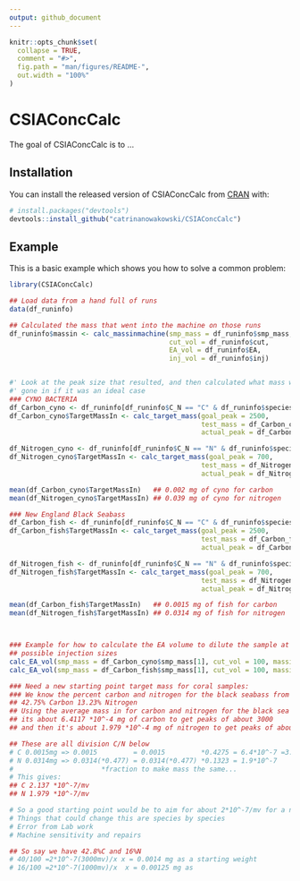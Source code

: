 ```yaml
---
output: github_document
---
```


<!-- README.md is generated from README.Rmd. Please edit that file -->

```r
knitr::opts_chunk$set(
  collapse = TRUE,
  comment = "#>",
  fig.path = "man/figures/README-",
  out.width = "100%"
)
```

# CSIAConcCalc

<!-- badges: start -->
<!-- badges: end -->

The goal of CSIAConcCalc is to ...

## Installation

You can install the released version of CSIAConcCalc from [CRAN](https://CRAN.R-project.org) with:

``` r
# install.packages("devtools")
devtools::install_github("catrinanowakowski/CSIAConcCalc")
```

## Example

This is a basic example which shows you how to solve a common problem:

```r
library(CSIAConcCalc)

## Load data from a hand full of runs
data(df_runinfo)

## Calculated the mass that went into the machine on those runs
df_runinfo$massin <- calc_massinmachine(smp_mass = df_runinfo$smp_mass, 
                                        cut_vol = df_runinfo$cut, 
                                        EA_vol = df_runinfo$EA, 
                                        inj_vol = df_runinfo$inj)



```
```r
#' Look at the peak size that resulted, and then calculated what mass would have
#' gone in if it was an ideal case
### CYNO BACTERIA
df_Carbon_cyno <- df_runinfo[df_runinfo$C_N == "C" & df_runinfo$species =="cyno", ]
df_Carbon_cyno$TargetMassIn <- calc_target_mass(goal_peak = 2500, 
                                                test_mass = df_Carbon_cyno$massin, 
                                                actual_peak = df_Carbon_cyno$peak_average)

df_Nitrogen_cyno <- df_runinfo[df_runinfo$C_N == "N" & df_runinfo$species =="cyno", ]
df_Nitrogen_cyno$TargetMassIn <- calc_target_mass(goal_peak = 700, 
                                                test_mass = df_Nitrogen_cyno$massin, 
                                                actual_peak = df_Nitrogen_cyno$peak_average)

mean(df_Carbon_cyno$TargetMassIn)   ## 0.002 mg of cyno for carbon 
mean(df_Nitrogen_cyno$TargetMassIn) ## 0.039 mg of cyno for nitrogen 

### New England Black Seabass
df_Carbon_fish <- df_runinfo[df_runinfo$C_N == "C" & df_runinfo$species =="fish", ]
df_Carbon_fish$TargetMassIn <- calc_target_mass(goal_peak = 2500, 
                                                test_mass = df_Carbon_fish$massin, 
                                                actual_peak = df_Carbon_fish$peak_average)

df_Nitrogen_fish <- df_runinfo[df_runinfo$C_N == "N" & df_runinfo$species =="fish", ]
df_Nitrogen_fish$TargetMassIn <- calc_target_mass(goal_peak = 700, 
                                                test_mass = df_Nitrogen_fish$massin, 
                                                actual_peak = df_Nitrogen_fish$peak_average)

mean(df_Carbon_fish$TargetMassIn)   ## 0.0015 mg of fish for carbon 
mean(df_Nitrogen_fish$TargetMassIn) ## 0.0314 mg of fish for nitrogen 




```


```r


### Example for how to calculate the EA volume to dilute the sample at all 
## possible injection sizes
calc_EA_vol(smp_mass = df_Carbon_cyno$smp_mass[1], cut_vol = 100, massinmachine = 0.002)
calc_EA_vol(smp_mass = df_Carbon_fish$smp_mass[1], cut_vol = 100, massinmachine = 0.0015)


```



```r

### Need a new starting point target mass for coral samples: 
### We know the percent carbon and nitrogen for the black seabass from bulk data 
## 42.75% Carbon 13.23% Nitrogen 
## Using the average mass in for carbon and nitrogen for the black sea bass we see
## its about 6.4117 *10^-4 mg of carbon to get peaks of about 3000
## and then it's about 1.979 *10^-4 mg of nitrogen to get peaks of about 1000

## These are all division C/N below 
# C 0.0015mg => 0.0015         = 0.0015         *0.4275 = 6.4*10^-7 =3.2 which is about 3000/1000 which would be the mv ratio
# N 0.0314mg => 0.0314(*0.477) = 0.0314(*0.477) *0.1323 = 1.9*10^-7
#                      *fraction to make mass the same...
# This gives:
## C 2.137 *10^-7/mv
## N 1.979 *10^-7/mv

# So a good starting point would be to aim for about 2*10^-7/mv for a new species 
# Things that could change this are species by species
# Error from Lab work 
# Machine sensitivity and repairs 

## So say we have 42.8%C and 16%N
# 40/100 =2*10^-7(3000mv)/x x = 0.0014 mg as a starting weight
# 16/100 =2*10^-7(1000mv)/x  x = 0.00125 mg as  

```
